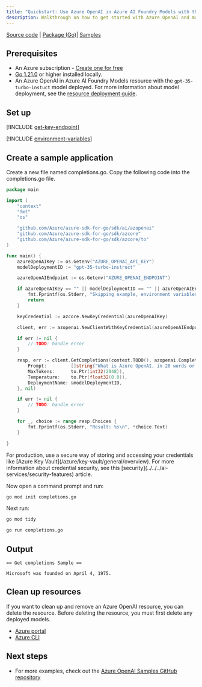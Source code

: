 ```yaml
---
title: "Quickstart: Use Azure OpenAI in Azure AI Foundry Models with the JavaScript SDK and the completions API"
description: Walkthrough on how to get started with Azure OpenAI and make your first completions call with the Go SDK. 
---
```


[Source code](https://github.com/Azure/azure-sdk-for-go/tree/main/sdk/ai/azopenai) | [Package (Go)](https://pkg.go.dev/github.com/Azure/azure-sdk-for-go/sdk/ai/azopenai)| [Samples](https://pkg.go.dev/github.com/Azure/azure-sdk-for-go/sdk/ai/azopenai#pkg-examples)

## Prerequisites

- An Azure subscription - [Create one for free](https://azure.microsoft.com/free/cognitive-services?azure-portal=true)
- [Go 1.21.0](https://go.dev/dl/) or higher installed locally.
- An Azure OpenAI in Azure AI Foundry Models resource with the `gpt-35-turbo-instuct` model deployed. For more information about model deployment, see the [resource deployment guide](../how-to/create-resource).

## Set up

[!INCLUDE [get-key-endpoint](get-key-endpoint)]

[!INCLUDE [environment-variables](environment-variables)]

## Create a sample application

 Create a new file named completions.go. Copy the following code into the completions.go file.

```go
package main

import (
	"context"
	"fmt"
	"os"

	"github.com/Azure/azure-sdk-for-go/sdk/ai/azopenai"
	"github.com/Azure/azure-sdk-for-go/sdk/azcore"
	"github.com/Azure/azure-sdk-for-go/sdk/azcore/to"
)

func main() {
	azureOpenAIKey := os.Getenv("AZURE_OPENAI_API_KEY")
	modelDeploymentID := "gpt-35-turbo-instruct"

	azureOpenAIEndpoint := os.Getenv("AZURE_OPENAI_ENDPOINT")

	if azureOpenAIKey == "" || modelDeploymentID == "" || azureOpenAIEndpoint == "" {
		fmt.Fprintf(os.Stderr, "Skipping example, environment variables missing\n")
		return
	}

	keyCredential := azcore.NewKeyCredential(azureOpenAIKey)

	client, err := azopenai.NewClientWithKeyCredential(azureOpenAIEndpoint, keyCredential, nil)

	if err != nil {
		// TODO: handle error
	}

	resp, err := client.GetCompletions(context.TODO(), azopenai.CompletionsOptions{
		Prompt:         []string{"What is Azure OpenAI, in 20 words or less"},
		MaxTokens:      to.Ptr(int32(2048)),
		Temperature:    to.Ptr(float32(0.0)),
		DeploymentName: &modelDeploymentID,
	}, nil)

	if err != nil {
		// TODO: handle error
	}

	for _, choice := range resp.Choices {
		fmt.Fprintf(os.Stderr, "Result: %s\n", *choice.Text)
	}

}
```

<Info>
For production, use a secure way of storing and accessing your credentials like [Azure Key Vault](/azure/key-vault/general/overview). For more information about credential security, see this [security](../../../ai-services/security-features) article.
</Info>

Now open a command prompt and run:

```cmd
go mod init completions.go
```

Next run:

```cmd
go mod tidy
```

```cmd
go run completions.go
```

## Output

```output
== Get completions Sample ==

Microsoft was founded on April 4, 1975.
```

## Clean up resources

If you want to clean up and remove an Azure OpenAI resource, you can delete the resource. Before deleting the resource, you must first delete any deployed models.

- [Azure portal](../../../ai-services/multi-service-resource.md?pivots=azportal#clean-up-resources)
- [Azure CLI](../../../ai-services/multi-service-resource.md?pivots=azcli#clean-up-resources)

## Next steps

* For more examples, check out the [Azure OpenAI Samples GitHub repository](https://github.com/Azure-Samples/openai)
